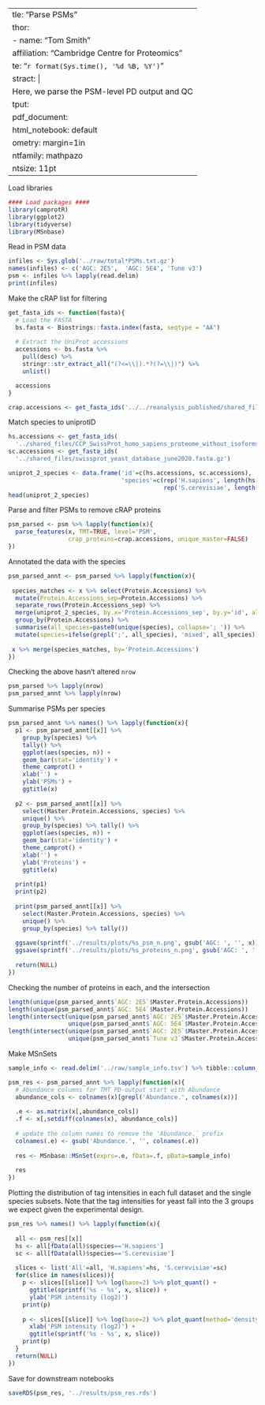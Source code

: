   ---
title: "Parse PSMs"
author:
  - name: "Tom Smith"
    affiliation: "Cambridge Centre for Proteomics"
date: "`r format(Sys.time(), '%d %B, %Y')`"
abstract: | 
  Here, we parse the PSM-level PD output and QC
output:
  pdf_document:
  html_notebook: default
geometry: margin=1in
fontfamily: mathpazo
fontsize: 11pt
---

Load libraries
```r

#### Load packages ####
library(camprotR)
library(ggplot2)
library(tidyverse)
library(MSnbase)
```

Read in PSM data
```r
infiles <- Sys.glob('../raw/total*PSMs.txt.gz')
names(infiles) <- c('AGC: 2E5',  'AGC: 5E4', 'Tune v3')
psm <- infiles %>% lapply(read.delim)
print(infiles)
```

Make the cRAP list for filtering
```r
get_fasta_ids <- function(fasta){
  # Load the FASTA 
  bs.fasta <- Biostrings::fasta.index(fasta, seqtype = "AA")
  
  # Extract the UniProt accessions 
  accessions <- bs.fasta %>% 
    pull(desc) %>% 
    stringr::str_extract_all("(?<=\\|).*?(?=\\|)") %>% 
    unlist()

  accessions
}

crap.accessions <- get_fasta_ids('../../reanalysis_published/shared_files/cRAP_FullIdentifiers.fasta')


```

Match species to uniprotID
```r
hs.accessions <- get_fasta_ids(
  '../shared_files/CCP_SwissProt_homo_sapiens_proteome_without_isoforms_20180409.fasta.gz')
sc.accessions <- get_fasta_ids(
  '../shared_files/swissprot_yeast_database_june2020.fasta.gz')

uniprot_2_species <- data.frame('id'=c(hs.accessions, sc.accessions),
                                'species'=c(rep('H.sapiens', length(hs.accessions)),
                                            rep('S.cerevisiae', length(sc.accessions))))
head(uniprot_2_species)
```

Parse and filter PSMs to remove cRAP proteins
```r
psm_parsed <- psm %>% lapply(function(x){
  parse_features(x, TMT=TRUE, level='PSM',
                 crap_proteins=crap.accessions, unique_master=FALSE)
})
```


Annotated the data with the species
```r
psm_parsed_annt <- psm_parsed %>% lapply(function(x){
  
 species_matches <- x %>% select(Protein.Accessions) %>%
  mutate(Protein.Accessions_sep=Protein.Accessions) %>%
  separate_rows(Protein.Accessions_sep) %>%
  merge(uniprot_2_species, by.x='Protein.Accessions_sep', by.y='id', all.x=TRUE) %>%
  group_by(Protein.Accessions) %>%
  summarise(all_species=paste0(unique(species), collapse='; ')) %>%
  mutate(species=ifelse(grepl(';', all_species), 'mixed', all_species))
 
 x %>% merge(species_matches, by='Protein.Accessions')
})
```
Checking the above hasn't altered `nrow`
```r
psm_parsed %>% lapply(nrow)
psm_parsed_annt %>% lapply(nrow)
```

Summarise PSMs per species
```r
psm_parsed_annt %>% names() %>% lapply(function(x){
  p1 <- psm_parsed_annt[[x]] %>%
    group_by(species) %>%
    tally() %>%
    ggplot(aes(species, n)) +
    geom_bar(stat='identity') +
    theme_camprot() +
    xlab('') +
    ylab('PSMs') +
    ggtitle(x)
  
  p2 <- psm_parsed_annt[[x]] %>%
    select(Master.Protein.Accessions, species) %>%
    unique() %>%
    group_by(species) %>% tally() %>%
    ggplot(aes(species, n)) +
    geom_bar(stat='identity') +
    theme_camprot() +
    xlab('') +
    ylab('Proteins') +
    ggtitle(x)
  
  print(p1)
  print(p2)
  
  print(psm_parsed_annt[[x]] %>%
    select(Master.Protein.Accessions, species) %>%
    unique() %>%
    group_by(species) %>% tally())
  
  ggsave(sprintf('../results/plots/%s_psm_n.png', gsub('AGC: ', '', x)), p1)
  ggsave(sprintf('../results/plots/%s_proteins_n.png', gsub('AGC: ', '', x)), p2)
  
  return(NULL)
})
```
Checking the number of proteins in each, and the intersection
```r
length(unique(psm_parsed_annt$`AGC: 2E5`$Master.Protein.Accessions))
length(unique(psm_parsed_annt$`AGC: 5E4`$Master.Protein.Accessions))
length(intersect(unique(psm_parsed_annt$`AGC: 2E5`$Master.Protein.Accessions),
                 unique(psm_parsed_annt$`AGC: 5E4`$Master.Protein.Accessions)))
length(intersect(unique(psm_parsed_annt$`AGC: 2E5`$Master.Protein.Accessions),
                 unique(psm_parsed_annt$`Tune v3`$Master.Protein.Accessions)))
```


Make MSnSets
```r

sample_info <- read.delim('../raw/sample_info.tsv') %>% tibble::column_to_rownames('tag')

psm_res <- psm_parsed_annt %>% lapply(function(x){
  # Abundance columns for TMT PD-output start with Abundance 
  abundance_cols <- colnames(x)[grepl('Abundance.', colnames(x))]
  
  .e <- as.matrix(x[,abundance_cols])
  .f <- x[,setdiff(colnames(x), abundance_cols)]
  
  # update the column names to remove the 'Abundance.` prefix
  colnames(.e) <- gsub('Abundance.', '', colnames(.e))
  
  res <- MSnbase::MSnSet(exprs=.e, fData=.f, pData=sample_info)
  
  res
})
```

Plotting the distribution of tag intensities in each full dataset and the single species subsets. Note that the tag intensities for yeast fall into the 3 groups we expect given the experimental design.
```r

psm_res %>% names() %>% lapply(function(x){
  
  all <- psm_res[[x]]
  hs <- all[fData(all)$species=='H.sapiens']
  sc <- all[fData(all)$species=='S.cerevisiae']
  
  slices <- list('All'=all, 'H.sapiens'=hs, 'S.cerevisiae'=sc)
  for(slice in names(slices)){
    p <- slices[[slice]] %>% log(base=2) %>% plot_quant() +
      ggtitle(sprintf('%s - %s', x, slice)) +
      ylab('PSM intensity (log2)')
    print(p)
    
    p <- slices[[slice]] %>% log(base=2) %>% plot_quant(method='density') +
      xlab('PSM intensity (log2)') +
      ggtitle(sprintf('%s - %s', x, slice))
    print(p)
  }
  return(NULL)
})

```




Save for downstream notebooks
```r
saveRDS(psm_res, '../results/psm_res.rds')
```



